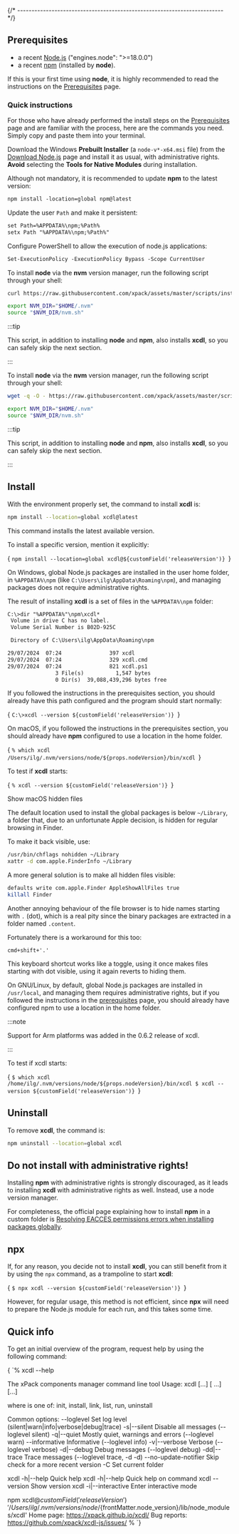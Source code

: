 


{/* ------------------------------------------------------------------------ */}

## Prerequisites

- a recent [Node.js](https://nodejs.org) ("engines.node": ">=18.0.0")
- a recent [npm](https://docs.npmjs.com/cli/npm) (installed by **node**).

If this is your first time using **node**, it is highly recommended
to read the instructions
on the [Prerequisites](https://xpack.github.io/install/) page.

### Quick instructions

For those who have already performed the install steps on the
[Prerequisites](https://xpack.github.io/install/) page and are
familiar with the process, here are the commands you need.
Simply copy and paste them into your terminal.

<Tabs groupId="operating-systems">

<TabItem value="windows" label="Windows" default>

Download the Windows **Prebuilt Installer** (a `node-v*-x64.msi` file) from the
[Download Node.js](https://nodejs.org/en/download/prebuilt-installer)
page and install it as usual, with administrative rights.
**Avoid** selecting the **Tools for Native Modules** during installation.

Although not mandatory, it is recommended to update **npm** to the
latest version:

```txt
npm install -location=global npm@latest
```

Update the user `Path` and make it persistent:

```txt
set Path=%APPDATA%\npm;%Path%
setx Path "%APPDATA%\npm;%Path%"
```

Configure PowerShell to allow the execution of node.js applications:

```txt
Set-ExecutionPolicy -ExecutionPolicy Bypass -Scope CurrentUser
```

</TabItem>

<TabItem value="macos" label="macOS">

To install **node** via the **nvm** version manager,
run the following script through your shell:

```sh
curl https://raw.githubusercontent.com/xpack/assets/master/scripts/install-nvm-node-npm-xcdl.sh | ${SHELL}

export NVM_DIR="$HOME/.nvm"
source "$NVM_DIR/nvm.sh"
```

:::tip

This script, in addition to installing **node** and **npm**,
also installs **xcdl**, so you can safely skip the next section.

:::

</TabItem>

<TabItem value="linux" label="GNU/Linux">

To install **node** via the **nvm** version manager,
run the following script through your shell:

```sh
wget -q -O - https://raw.githubusercontent.com/xpack/assets/master/scripts/install-nvm-node-npm-xcdl.sh | ${SHELL}

export NVM_DIR="$HOME/.nvm"
source "$NVM_DIR/nvm.sh"
```

:::tip

This script, in addition to installing **node** and **npm**,
also installs **xcdl**, so you can safely skip the next section.

:::

</TabItem>

</Tabs>

## Install

With the environment properly set, the command to install **xcdl** is:

```sh
npm install --location=global xcdl@latest
```

This command installs the latest available version.

To install a specific version, mention it explicitly:

<CodeBlock language="sh"> {
`npm install --location=global xcdl@${customField('releaseVersion')}
`} </CodeBlock>

<Tabs groupId="operating-systems">

<TabItem value="windows" label="Windows" default>

On Windows, global Node.js packages are installed in the
user home folder, in `%APPDATA%\npm`
(like `C:\Users\ilg\AppData\Roaming\npm`), and managing packages
does not require administrative rights.

The result of installing **xcdl** is a set of files in the `%APPDATA%\npm` folder:

```txt
C:\>dir "%APPDATA%"\npm\xcdl*
 Volume in drive C has no label.
 Volume Serial Number is B02D-925C

 Directory of C:\Users\ilg\AppData\Roaming\npm

29/07/2024  07:24               397 xcdl
29/07/2024  07:24               329 xcdl.cmd
29/07/2024  07:24               821 xcdl.ps1
               3 File(s)          1,547 bytes
               0 Dir(s)  39,088,439,296 bytes free
```

If you followed the instructions in the
prerequisites section, you should
already have this path configured and the program should start normally:

<CodeBlock language="console"> {
`C:\>xcdl --version
${customField('releaseVersion')}
`} </CodeBlock>

</TabItem>

<TabItem value="macos" label="macOS">

On macOS, if you followed the instructions in the
prerequisites section, you should
already have **npm** configured to use a location in the home folder.

<CodeBlock language="console"> {
`% which xcdl
/Users/ilg/.nvm/versions/node/${props.nodeVersion}/bin/xcdl
`} </CodeBlock>

To test if **xcdl** starts:

<CodeBlock language="console"> {
`% xcdl --version
${customField('releaseVersion')}
`} </CodeBlock>

<Heading as="h3">Show macOS hidden files</Heading>

The default location used to install the global packages is
below `~/Library`, a folder that, due to an unfortunate Apple decision,
is hidden for regular browsing in Finder.

To make it back visible, use:

```sh
/usr/bin/chflags nohidden ~/Library
xattr -d com.apple.FinderInfo ~/Library
```

A more general solution is to make all hidden files visible:

```sh
defaults write com.apple.Finder AppleShowAllFiles true
killall Finder
```

Another annoying behaviour of the file browser is to hide names starting
with `.` (dot), which is a real pity since the binary packages are
extracted in a folder named `.content`.

Fortunately there is a workaround for this too:

```console
cmd+shift+'.'
```

This keyboard shortcut works like a toggle, using it once makes files
starting with dot visible,
using it again reverts to hiding them.

</TabItem>

<TabItem value="linux" label="GNU/Linux">

On GNU/Linux, by default, global Node.js packages are installed in
`/usr/local`, and managing them requires administrative rights,
but if you followed the instructions in the
[prerequisites](/docs/install/) page, you should
already have configured npm to use a location in the home folder.

:::note

Support for Arm platforms was
added in the 0.6.2 release of xcdl.

:::

To test if xcdl starts:

<CodeBlock language="console"> {
`$ which xcdl
/home/ilg/.nvm/versions/node/${props.nodeVersion}/bin/xcdl
$ xcdl --version
${customField('releaseVersion')}
`} </CodeBlock>

</TabItem>

</Tabs>

## Uninstall

To remove **xcdl**, the command is:

```sh
npm uninstall --location=global xcdl
```

## Do not install with administrative rights!

Installing **npm** with administrative rights is strongly discouraged,
as it leads to installing **xcdl** with administrative rights as well.
Instead, use a node version manager.

For completeness, the official page explaining how to install **npm** in
a custom folder is
[Resolving EACCES permissions errors when installing packages globally](https://docs.npmjs.com/getting-started/fixing-npm-permissions).

## npx

If, for any reason, you decide not to install **xcdl**, you can still
benefit from it by using the `npx` command, as a trampoline to start **xcdl**:

<CodeBlock language="console"> {
`$ npx xcdl --version
${customField('releaseVersion')}
`} </CodeBlock>

However, for regular usage, this method is not efficient, since
**npx** will need to prepare the Node.js module
for each run, and this takes some time.

## Quick info

To get an initial overview of the program,
request help by using the following command:

<CodeBlock language="console"> {
`% xcdl --help

The xPack components manager command line tool
Usage: xcdl <command> [<subcommand>...] [<options> ...] [<args>...]

where <command> is one of:
  init, install, link, list, run, uninstall

Common options:
  --loglevel <level>     Set log level (silent|warn|info|verbose|debug|trace)
  -s|--silent            Disable all messages (--loglevel silent)
  -q|--quiet             Mostly quiet, warnings and errors (--loglevel warn)
  --informative          Informative (--loglevel info)
  -v|--verbose           Verbose (--loglevel verbose)
  -d|--debug             Debug messages (--loglevel debug)
  -dd|--trace            Trace messages (--loglevel trace, -d -d)
  --no-update-notifier   Skip check for a more recent version
  -C <folder>            Set current folder

xcdl -h|--help           Quick help
xcdl <command> -h|--help Quick help on command
xcdl --version           Show version
xcdl -i|--interactive    Enter interactive mode

npm xcdl@${customField('releaseVersion')} '/Users/ilg/.nvm/versions/node/${frontMatter.node_version}/lib/node_modules/xcdl'
Home page: <https://xpack.github.io/xcdl/>
Bug reports: <https://github.com/xpack/xcdl-js/issues/>
%
`} </CodeBlock>
